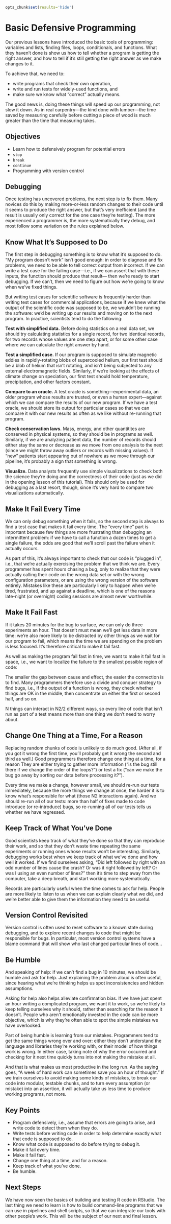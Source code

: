 ```r
opts_chunk$set(results='hide')
```
# Basic Defensive Programming

Our previous lessons have introduced the basic tools of programming: variables and lists, finding files, loops, conditionals, and functions. What they haven't done is show us how to tell whether a program is getting the right answer, and how to tell if it's still getting the right answer as we make changes to it.

To achieve that, we need to:

* write programs that check their own operation,
* write and run tests for widely-used functions, and
* make sure we know what "correct" actually means.

The good news is, doing these things will speed up our programming, not slow it down. As in real carpentry—the kind done with lumber—the time saved by measuring carefully before cutting a piece of wood is much greater than the time that measuring takes.

## Objectives

* Learn how to defensively program for potential errors
* `stop`
* `break`
* `continue`
* Programming with version control

## Debugging

Once testing has uncovered problems, the next step is to fix them. Many novices do this by making more-or-less random changes to their code until it seems to produce the right answer, but that's very inefficient (and the result is usually only correct for the one case they're testing). The more experienced a programmer is, the more systematically they debug, and most follow some variation on the rules explained below.

## Know What It's Supposed to Do

The first step in debugging something is to know what it's supposed to do. "My program doesn't work" isn't good enough: in order to diagnose and fix problems, we need to be able to tell correct output from incorrect. 
If we can write a test case for the failing case—i.e., if we can assert that with these inputs, the function should produce that result— then we're ready to start debugging. If we can't, then we need to figure out how we're going to know when we've fixed things.

But writing test cases for scientific software is frequently harder than writing test cases for commercial applications, because if we knew what the output of the scientific code was supposed to be, we wouldn't be running the software: we'd be writing up our results and moving on to the next program. In practice, scientists tend to do the following:

__Test with simplified data.__ Before doing statistics on a real data set, we should try calculating statistics for a single record, for two identical records, for two records whose values are one step apart, or for some other case where we can calculate the right answer by hand.

__Test a simplified case.__ If our program is supposed to simulate magnetic eddies in rapidly-rotating blobs of supercooled helium, our first test should be a blob of helium that isn't rotating, and isn't being subjected to any external electromagnetic fields. Similarly, if we're looking at the effects of climate change on speciation, our first test should hold temperature, precipitation, and other factors constant.

__Compare to an oracle.__ A test oracle is something—experimental data, an older program whose results are trusted, or even a human expert—against which we can compare the results of our new program. If we have a test oracle, we should store its output for particular cases so that we can compare it with our new results as often as we like without re-running that program.

__Check conservation laws.__ Mass, energy, and other quantitites are conserved in physical systems, so they should be in programs as well. Similarly, if we are analyzing patient data, the number of records should either stay the same or decrease as we move from one analysis to the next (since we might throw away outliers or records with missing values). If "new" patients start appearing out of nowhere as we move through our pipeline, it's probably a sign that something is wrong.

__Visualize.__ Data analysts frequently use simple visualizations to check both the science they're doing and the correctness of their code (just as we did in the opening lesson of this tutorial). This should only be used for debugging as a last resort, though, since it's very hard to compare two visualizations automatically.

## Make It Fail Every Time

We can only debug something when it fails, so the second step is always to find a test case that makes it fail every time. The "every time" part is important because few things are more frustrating than debugging an intermittent problem: if we have to call a function a dozen times to get a single failure, the odds are good that we'll scroll past the failure when it actually occurs.

As part of this, it's always important to check that our code is "plugged in", i.e., that we're actually exercising the problem that we think we are. Every programmer has spent hours chasing a bug, only to realize that they were actually calling their code on the wrong data set or with the wrong configuration parameters, or are using the wrong version of the software entirely. Mistakes like these are particularly likely to happen when we're tired, frustrated, and up against a deadline, which is one of the reasons late-night (or overnight) coding sessions are almost never worthwhile.

## Make It Fail Fast

If it takes 20 minutes for the bug to surface, we can only do three experiments an hour. That doesn't must mean we'll get less data in more time: we're also more likely to be distracted by other things as we wait for our program to fail, which means the time we are spending on the problem is less focused. It's therefore critical to make it fail fast.

As well as making the program fail fast in time, we want to make it fail fast in space, i.e., we want to localize the failure to the smallest possible region of code:

The smaller the gap between cause and effect, the easier the connection is to find. Many programmers therefore use a divide and conquer strategy to find bugs, i.e., if the output of a function is wrong, they check whether things are OK in the middle, then concentrate on either the first or second half, and so on.

N things can interact in N2/2 different ways, so every line of code that isn't run as part of a test means more than one thing we don't need to worry about.

## Change One Thing at a Time, For a Reason

Replacing random chunks of code is unlikely to do much good. (After all, if you got it wrong the first time, you'll probably get it wrong the second and third as well.) Good programmers therefore change one thing at a time, for a reason They are either trying to gather more information ("is the bug still there if we change the order of the loops?") or test a fix ("can we make the bug go away by sorting our data before processing it?").

Every time we make a change, however small, we should re-run our tests immediately, because the more things we change at once, the harder it is to know what's responsible for what (those N2 interactions again). And we should re-run all of our tests: more than half of fixes made to code introduce (or re-introduce) bugs, so re-running all of our tests tells us whether we have regressed.

## Keep Track of What You've Done

Good scientists keep track of what they've done so that they can reproduce their work, and so that they don't waste time repeating the same experiments or running ones whose results won't be interesting. Similarly, debugging works best when we keep track of what we've done and how well it worked. If we find ourselves asking, "Did left followed by right with an odd number of lines cause the crash? Or was it right followed by left? Or was I using an even number of lines?" then it's time to step away from the computer, take a deep breath, and start working more systematically.

Records are particularly useful when the time comes to ask for help. People are more likely to listen to us when we can explain clearly what we did, and we're better able to give them the information they need to be useful.

## Version Control Revisited

Version control is often used to reset software to a known state during debugging, and to explore recent changes to code that might be responsible for bugs. In particular, most version control systems have a blame command that will show who last changed particular lines of code...

## Be Humble

And speaking of help: if we can't find a bug in 10 minutes, we should be humble and ask for help. Just explaining the problem aloud is often useful, since hearing what we're thinking helps us spot inconsistencies and hidden assumptions.

Asking for help also helps alleviate confirmation bias. If we have just spent an hour writing a complicated program, we want it to work, so we're likely to keep telling ourselves why it should, rather than searching for the reason it doesn't. People who aren't emotionally invested in the code can be more objective, which is why they're often able to spot the simple mistakes we have overlooked.

Part of being humble is learning from our mistakes. Programmers tend to get the same things wrong over and over: either they don't understand the language and libraries they're working with, or their model of how things work is wrong. In either case, taking note of why the error occurred and checking for it next time quickly turns into not making the mistake at all.

And that is what makes us most productive in the long run. As the saying goes, "A week of hard work can sometimes save you an hour of thought." If we train ourselves to avoid making some kinds of mistakes, to break our code into modular, testable chunks, and to turn every assumption (or mistake) into an assertion, it will actually take us less time to produce working programs, not more.

## Key Points

* Program defensively, i.e., assume that errors are going to arise, and write code to detect them when they do.
* Write tests before writing code in order to help determine exactly what that code is supposed to do.
* Know what code is supposed to do before trying to debug it.
* Make it fail every time.
* Make it fail fast.
* Change one thing at a time, and for a reason.
* Keep track of what you've done.
* Be humble.

## Next Steps

We have now seen the basics of building and testing R code in RStudio. The last thing we need to learn is how to build command-line programs that we can use in pipelines and shell scripts, so that we can integrate our tools with other people's work. This will be the subject of our next and final lesson.